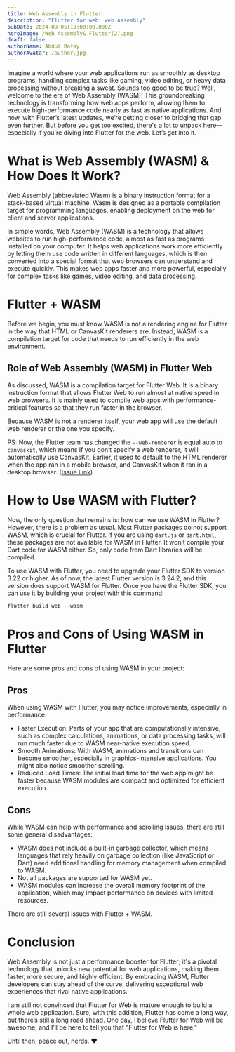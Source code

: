 ```yaml
---
title: Web Assembly in Flutter
description: "Flutter for web: web assembly"
pubDate: 2024-09-05T19:00:00.000Z
heroImage: /Web Assembly& Flutter(2).png
draft: false
authorName: Abdul Rafay
authorAvatar: /author.jpg
---
```


Imagine a world where your web applications run as smoothly as desktop programs, handling complex tasks like gaming, video editing, or heavy data processing without breaking a sweat. Sounds too good to be true? Well, welcome to the era of Web Assembly (WASM)! This groundbreaking technology is transforming how web apps perform, allowing them to execute high-performance code nearly as fast as native applications. And now, with Flutter’s latest updates, we’re getting closer to bridging that gap even further. But before you get too excited, there's a lot to unpack here—especially if you're diving into Flutter for the web. Let’s get into it.

# What is Web Assembly (WASM) & How Does It Work?

Web Assembly (abbreviated Wasm) is a binary instruction format for a stack-based virtual machine. Wasm is designed as a portable compilation target for programming languages, enabling deployment on the web for client and server applications.

In simple words, Web Assembly (WASM) is a technology that allows websites to run high-performance code, almost as fast as programs installed on your computer. It helps web applications work more efficiently by letting them use code written in different languages, which is then converted into a special format that web browsers can understand and execute quickly. This makes web apps faster and more powerful, especially for complex tasks like games, video editing, and data processing.

# Flutter + WASM

Before we begin, you must know WASM is not a rendering engine for Flutter in the way that HTML or CanvasKit renderers are. Instead, WASM is a compilation target for code that needs to run efficiently in the web environment.

## Role of Web Assembly (WASM) in Flutter Web

As discussed, WASM is a compilation target for Flutter Web. It is a binary instruction format that allows Flutter Web to run almost at native speed in web browsers. It is mainly used to compile web apps with performance-critical features so that they run faster in the browser.

Because WASM is not a renderer itself, your web app will use the default web renderer or the one you specify.

PS: Now, the Flutter team has changed the `--web-renderer` is equal auto to `canvaskit`, which means if you don’t specify a web renderer, it will automatically use CanvasKit. Earlier, it used to default to the HTML renderer when the app ran in a mobile browser, and CanvasKit when it ran in a desktop browser. ([Issue Link](https://github.com/flutter/flutter/issues/149826))

# How to Use WASM with Flutter?

Now, the only question that remains is: how can we use WASM in Flutter? However, there is a problem as usual. Most Flutter packages do not support WASM, which is crucial for Flutter. If you are using `dart.js` or `dart.html`, these packages are not available for WASM in Flutter. It won’t compile your Dart code for WASM either. So, only code from Dart libraries will be compiled.

To use WASM with Flutter, you need to upgrade your Flutter SDK to version 3.22 or higher. As of now, the latest Flutter version is 3.24.2, and this version does support WASM for Flutter. Once you have the Flutter SDK, you can use it by building your project with this command:

```dart
flutter build web --wasm
```

# Pros and Cons of Using WASM in Flutter

Here are some pros and cons of using WASM in your project:

## Pros

When using WASM with Flutter, you may notice improvements, especially in performance:

- Faster Execution: Parts of your app that are computationally intensive, such as complex calculations, animations, or data processing tasks, will run much faster due to WASM near-native execution speed.
- Smooth Animations: With WASM, animations and transitions can become smoother, especially in graphics-intensive applications. You might also notice smoother scrolling.
- Reduced Load Times: The initial load time for the web app might be faster because WASM modules are compact and optimized for efficient execution.

## Cons

While WASM can help with performance and scrolling issues, there are still some general disadvantages:

- WASM does not include a built-in garbage collector, which means languages that rely heavily on garbage collection (like JavaScript or Dart) need additional handling for memory management when compiled to WASM.
- Not all packages are supported for WASM yet.
- WASM modules can increase the overall memory footprint of the application, which may impact performance on devices with limited resources.

There are still several issues with Flutter + WASM.

# Conclusion

Web Assembly is not just a performance booster for Flutter; it's a pivotal technology that unlocks new potential for web applications, making them faster, more secure, and highly efficient. By embracing WASM, Flutter developers can stay ahead of the curve, delivering exceptional web experiences that rival native applications.

I am still not convinced that Flutter for Web is mature enough to build a whole web application. Sure, with this addition, Flutter has come a long way, but there’s still a long road ahead. One day, I believe Flutter for Web will be awesome, and I’ll be here to tell you that "Flutter for Web is here."

Until then, peace out, nerds. ❤️
